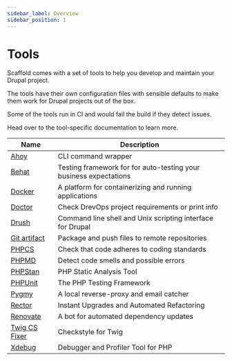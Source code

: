 ```yaml
---
sidebar_label: Overview
sidebar_position: 1
---
```


# Tools

Scaffold comes with a set of tools to help you develop and maintain your Drupal
project.

The tools have their own configuration files with sensible defaults to make them work
for Drupal projects out of the box.

Some of the tools run in CI and would fail the build if they detect issues.

Head over to the tool-specific documentation to learn more.

| Name                              | Description                                                      |
|-----------------------------------|------------------------------------------------------------------|
| [Ahoy](ahoy.mdx)                   | CLI command wrapper                                              |
| [Behat](behat.mdx)                 | Testing framework for for auto-testing your business expectations |
| [Docker](docker.mdx)               | A platform for containerizing and running applications           |
| [Doctor](doctor.mdx)               | Check DrevOps project requirements or print info                 |
| [Drush](drush.mdx)                 | Command line shell and Unix scripting interface for Drupal       |
| [Git artifact](git-artifact.mdx)   | Package and push files to remote repositories                    |
| [PHPCS](phpcs.mdx)                 | Check that code adheres to coding standards                      |
| [PHPMD](phpmd.mdx)                 | Detect code smells and possible errors                           |
| [PHPStan](phpstan.mdx)             | PHP Static Analysis Tool                                         |
| [PHPUnit](phpunit.mdx)             | The PHP Testing Framework                                        |
| [Pygmy](pygmy.mdx)                 | A local reverse-proxy and email catcher                          |
| [Rector](rector.mdx)               | Instant Upgrades and Automated Refactoring                       |
| [Renovate](renovate.mdx)           | A bot for automated dependency updates                           |
| [Twig CS Fixer](twig-cs-fixer.mdx) | Checkstyle for Twig                                              |
| [Xdebug](xdebug.mdx)               | Debugger and Profiler Tool for PHP                               |
